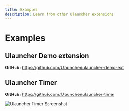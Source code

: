 ```yaml
---
title: Examples
description: Learn from other Ulauncher extensions
---
```


# Examples

## Ulauncher Demo extension

**GitHub:** https://github.com/Ulauncher/ulauncher-demo-ext

## Ulauncher Timer

**GitHub:** https://github.com/Ulauncher/ulauncher-timer

![Ulauncher Timer Screenshot](https://i.imgur.com/bc2bzZ8.png)

